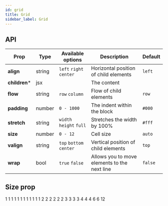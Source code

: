 ```yaml
---
id: grid
title: Grid
sidebar_label: Grid
---
```



## API

|Prop          |Type      |Available options                    |Description                                 |Default       |
|--------------|----------|-------------------------------------|--------------------------------------------|--------------|
|**align**     |string    |```left``` ```right``` ```center```  |Horizontal position of child elements       |``` left ```  |
|**children*** |jsx       |                                     |The content                                 |              |
|**flow**      |string    |```row``` ```column```               |Flow of child elements                      |```row```     |
|**padding**   |number    |```0 - 1000```                       |The indent within the block                 |``` #000 ```  |
|**stretch**   |string    |```width``` ```height``` ```full```  |Stretches the width by 100%                 |``` #fff ```  |
|**size**      |number    |```0 - 12```                         |Cell size                                   |```auto```    |
|**valign**    |string    |```top``` ```bottom``` ```center```  |Vertical position of child elements         |```top```     |
|**wrap**      |bool      |```true``` ```false```               |Allows you to move elements to the next line|```false```   |

## Size prop

<Playground>
    <Grid flow={'column'} stretch={'width'}>
        <Grid wrap>
          <Grid padding={5} size={1}><Blank align={'center'}>1</Blank></Grid>
          <Grid padding={5} size={1}><Blank align={'center'}>1</Blank></Grid>
          <Grid padding={5} size={1}><Blank align={'center'}>1</Blank></Grid>
          <Grid padding={5} size={1}><Blank align={'center'}>1</Blank></Grid>
          <Grid padding={5} size={1}><Blank align={'center'}>1</Blank></Grid>
          <Grid padding={5} size={1}><Blank align={'center'}>1</Blank></Grid>
          <Grid padding={5} size={1}><Blank align={'center'}>1</Blank></Grid>
          <Grid padding={5} size={1}><Blank align={'center'}>1</Blank></Grid>
          <Grid padding={5} size={1}><Blank align={'center'}>1</Blank></Grid>
          <Grid padding={5} size={1}><Blank align={'center'}>1</Blank></Grid>
          <Grid padding={5} size={1}><Blank align={'center'}>1</Blank></Grid>
          <Grid padding={5} size={1}><Blank align={'center'}>1</Blank></Grid>
        </Grid>
        <Grid wrap>
            <Grid padding={5} size={2}><Blank align={'center'}>2</Blank></Grid>
            <Grid padding={5} size={2}><Blank align={'center'}>2</Blank></Grid>
            <Grid padding={5} size={2}><Blank align={'center'}>2</Blank></Grid>
            <Grid padding={5} size={2}><Blank align={'center'}>2</Blank></Grid>
            <Grid padding={5} size={2}><Blank align={'center'}>2</Blank></Grid>
            <Grid padding={5} size={2}><Blank align={'center'}>2</Blank></Grid>
        </Grid>
        <Grid wrap>
            <Grid padding={5} size={3}><Blank align={'center'}>3</Blank></Grid>
            <Grid padding={5} size={3}><Blank align={'center'}>3</Blank></Grid>
            <Grid padding={5} size={3}><Blank align={'center'}>3</Blank></Grid>
            <Grid padding={5} size={3}><Blank align={'center'}>3</Blank></Grid>
        </Grid>
        <Grid wrap>
            <Grid padding={5} size={4}><Blank align={'center'}>4</Blank></Grid>
            <Grid padding={5} size={4}><Blank align={'center'}>4</Blank></Grid>
            <Grid padding={5} size={4}><Blank align={'center'}>4</Blank></Grid>
        </Grid>
        <Grid wrap>
            <Grid padding={5} size={6}><Blank align={'center'}>6</Blank></Grid>
            <Grid padding={5} size={6}><Blank align={'center'}>6</Blank></Grid>
        </Grid>
        <Grid wrap>
            <Grid padding={5} size={12}><Blank align={'center'}>12</Blank></Grid>
        </Grid>
    </Grid>
</Playground>

